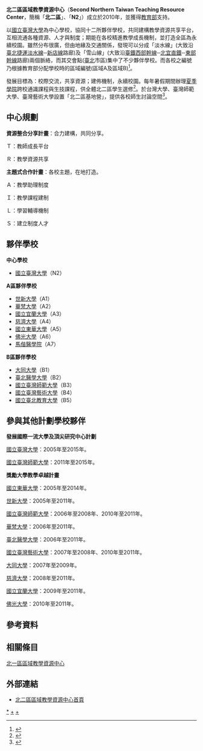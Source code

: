 {{多個問題|
{{trivia|time=2018-05-18T15:19:24+00:00}}
{{update|time=2018-05-18T15:19:24+00:00}}
{{primarysources|time=2011-08-02T12:33:48+00:00}}
}}
'''北二區區域教學資源中心'''（'''Second Northern Taiwan Teaching Resource Center '''，簡稱「'''北二區'''」、「'''N2 '''」）成立於2010年，並獲得[[中華民國教育部|教育部]]支持。

以[[國立臺灣大學|國立臺灣大學]]為中心學校，協同十二所夥伴學校，共同建構教學資源共享平台，互相流通各種資源、人才與制度；期能在各校精進教學成長機制，並打造全區為永續校園。雖然分布很廣，但由地緣及交通關係，發現可以分成「淡水線」(大致沿[[台北捷運|臺北捷運]][[台北捷運淡水線|淡水線]]─[[台北捷運新店線|新店線]]路廊)及「雪山線」(大致沿[[臺鐵|臺鐵]][[西部幹線|西部幹線]]─[[北宜直鐵|北宜直鐵]]─[[東部幹線|東部幹線]]路廊)兩個脈絡，而其交會點([[臺北市|臺北]]市區)集中了不少夥伴學校。而各校之編號乃根據教育部分配學校時的區域編號(區域A及區域B)<ref>{{cite web |url=http://www.n2.org.tw/about_detail.php?gid=2&nid=3 |title=存档副本 |accessdate=2013-11-03 |deadurl=yes |archiveurl=https://web.archive.org/web/20131104145151/http://www.n2.org.tw/about_detail.php?gid=2&nid=3 |archivedate=2013-11-04 }}</ref>。

發展目標為：校際交流，共享資源；建佈機制，永續校園。每年暑假期間辦理[[夏季學院|夏季學院]]跨校通識課程與生技課程，供全體北二區學生選修<ref>{{cite web |url=http://www.n2.org.tw/resources.php?gid=1 |title=存档副本 |accessdate=2013-11-03 |deadurl=yes |archiveurl=https://web.archive.org/web/20131104145327/http://www.n2.org.tw/resources.php?gid=1 |archivedate=2013-11-04 }}</ref>。於台灣大學、臺灣師範大學、臺灣藝術大學設置「北二區基地營」，提供各校師生討論空間<ref>{{cite web |url=http://www.n2.org.tw/base_camp.php |title=存档副本 |accessdate=2013-11-03 |deadurl=yes |archiveurl=https://web.archive.org/web/20131104145432/http://www.n2.org.tw/base_camp.php |archivedate=2013-11-04 }}</ref>。

== 中心規劃 ==
'''資源整合分享計畫'''：合力建構，共同分享。

Ｔ：教師成長平台

Ｒ：教學資源共享

'''主題式合作計畫'''：各校主題，在地打造。

Ａ：教學助理制度

Ｉ：教學課程建制

Ｌ：學習輔導機制

Ｓ：建立制度人才

== 夥伴學校 ==
{{col-begin}}
{{col-3}}
'''中心學校'''
* [[國立臺灣大學|國立臺灣大學]]（N2）
{{col-3}}
'''A區夥伴學校'''
* [[世新大學|世新大學]]（A1）
* [[華梵大學|華梵大學]]（A2）
* [[國立宜蘭大學|國立宜蘭大學]]（A3）
* [[慈濟大學|慈濟大學]]（A4）
* [[國立東華大學|國立東華大學]]（A5）
* [[佛光大學|佛光大學]]（A6）
* [[馬偕醫學院|馬偕醫學院]]（A7）
{{col-3}}
'''B區夥伴學校'''
* [[大同大學_(台灣)|大同大學]]（B1）
* [[臺北醫學大學|臺北醫學大學]]（B2）
* [[國立臺灣師範大學|國立臺灣師範大學]]（B3）
* [[國立臺灣藝術大學|國立臺灣藝術大學]]（B4）
* [[國立臺北教育大學|國立臺北教育大學]]（B5）
{{col-end}}

== 參與其他計劃學校夥伴 ==

'''發展國際一流大學及頂尖研究中心計劃'''

[[國立臺灣大學|國立臺灣大學]]：2005年至2015年。

[[國立臺灣師範大學|國立臺灣師範大學]]：2011年至2015年。

'''獎勵大學教學卓越計畫'''

[[國立東華大學|國立東華大學]]：2005年至2014年。

[[世新大學|世新大學]]：2005年至2011年。

[[國立臺灣師範大學|國立臺灣師範大學]]：2006年至2008年、2010年至2011年。

[[華梵大學|華梵大學]]：2006年至2011年。

[[臺北醫學大學|臺北醫學大學]]：2006年至2011年。

[[國立臺灣藝術大學|國立臺灣藝術大學]]：2007年至2008年、2010年至2011年。

[[大同大學_(台灣)|大同大學]]：2007年至2009年。

[[慈濟大學|慈濟大學]]：2008年至2011年。

[[國立宜蘭大學|國立宜蘭大學]]：2009年至2011年。

[[佛光大學|佛光大學]]：2010年至2011年。

==參考資料==
<references/>

==相關條目==

[[北一區區域教學資源中心|北一區區域教學資源中心]]

== 外部連結 ==
* [https://web.archive.org/web/20110721202429/http://juang.bst.ntu.edu.tw/N2/index.htm 北二區區域教學資源中心首頁]

{{北二區區域教學資源中心}}
{{臺灣區域教學資源中心}}

[[Category:北二區區域教學資源中心|*]]
[[Category:國立臺灣大學|+]]
[[Category:國立東華大學|+]]